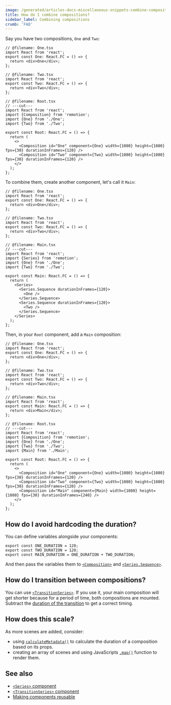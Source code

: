 ```yaml
---
image: /generated/articles-docs-miscellaneous-snippets-combine-compositions.png
title: How do I combine compositions?
sidebar_label: Combining compositions
crumb: 'FAQ'
---
```


Say you have two compositions, `One` and `Two`:

```tsx twoslash title="Root.tsx"
// @filename: One.tsx
import React from 'react';
export const One: React.FC = () => {
  return <div>One</div>;
};

// @filename: Two.tsx
import React from 'react';
export const Two: React.FC = () => {
  return <div>Two</div>;
};

// @filename: Root.tsx
// ---cut---
import React from 'react';
import {Composition} from 'remotion';
import {One} from './One';
import {Two} from './Two';

export const Root: React.FC = () => {
  return (
    <>
      <Composition id="One" component={One} width={1080} height={1080} fps={30} durationInFrames={120} />
      <Composition id="Two" component={Two} width={1080} height={1080} fps={30} durationInFrames={120} />
    </>
  );
};
```

To combine them, create another component, let's call it `Main`:

```tsx twoslash title="Main.tsx"
// @filename: One.tsx
import React from 'react';
export const One: React.FC = () => {
  return <div>One</div>;
};

// @filename: Two.tsx
import React from 'react';
export const Two: React.FC = () => {
  return <div>Two</div>;
};

// @filename: Main.tsx
// ---cut---
import React from 'react';
import {Series} from 'remotion';
import {One} from './One';
import {Two} from './Two';

export const Main: React.FC = () => {
  return (
    <Series>
      <Series.Sequence durationInFrames={120}>
        <One />
      </Series.Sequence>
      <Series.Sequence durationInFrames={120}>
        <Two />
      </Series.Sequence>
    </Series>
  );
};
```

Then, in your `Root` component, add a `Main` composition:

```tsx twoslash title="Root.tsx"
// @filename: One.tsx
import React from 'react';
export const One: React.FC = () => {
  return <div>One</div>;
};

// @filename: Two.tsx
import React from 'react';
export const Two: React.FC = () => {
  return <div>Two</div>;
};

// @filename: Main.tsx
import React from 'react';
export const Main: React.FC = () => {
  return <div>Main</div>;
};

// @filename: Root.tsx
// ---cut---
import React from 'react';
import {Composition} from 'remotion';
import {One} from './One';
import {Two} from './Two';
import {Main} from './Main';

export const Root: React.FC = () => {
  return (
    <>
      <Composition id="One" component={One} width={1080} height={1080} fps={30} durationInFrames={120} />
      <Composition id="Two" component={Two} width={1080} height={1080} fps={30} durationInFrames={120} />
      <Composition id="Main" component={Main} width={1080} height={1080} fps={30} durationInFrames={240} />
    </>
  );
};
```

## How do I avoid hardcoding the duration?

You can define variables alongside your components:

```tsx twoslash
export const ONE_DURATION = 120;
export const TWO_DURATION = 120;
export const MAIN_DURATION = ONE_DURATION + TWO_DURATION;
```

And then pass the variables them to [`<Composition>`](/docs/composition) and [`<Series.Sequence>`](/docs/series).

## How do I transition between compositions?

You can use [`<TransitionSeries>`](/docs/transitions/transitionseries). If you use it, your main composition will get shorter because for a period of time, both compositions are mounted.  
Subtract the [duration of the transition](/docs/transitions/timings/custom#getting-the-duration-of-a-timing) to get a correct timing.

## How does this scale?

As more scenes are added, consider:

- using [`calculateMetadata()`](/docs/calculate-metadata) to calculate the duration of a composition based on its props.
- creating an array of scenes and using JavaScripts [`.map()`](https://www.freecodecamp.org/news/how-to-render-lists-in-react/) function to render them.

## See also

- [`<Series>` component](/docs/series)
- [`<TransitionSeries>` component](/docs/transitions/transitionseries)
- [Making components reusable](/docs/reusability)
